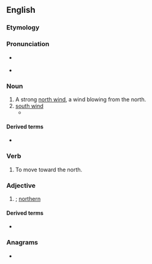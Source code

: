 ==English==

===Etymology===
{{suffix|en|north|er}}

===Pronunciation===
* {{q|noun, verb}} {{IPA|en|/ˈnɔː(ɹ)θə(ɹ)/}}
* {{q|adjective}} {{IPA|en|/ˈnɔː(ɹ)ðə(ɹ)/}}

===Noun===
{{en-noun}}

# A strong [[north wind]], a wind blowing from the north.
# [[south wind]]
#* {{quote-book
|en
|author=Laura Ingalls Wilder
|authorlink=Laura Ingalls Wilder
|title={{w|Little House on the Prairie}}
|chapter=17
|year=1935
|passage="It beats me," he said, "why they call a south wind a '''norther''', and how a wind from the south can be so tarnation cold."
}}

====Derived terms====
* {{l|en|blue norther}}

===Verb===
{{en-verb}}

# To move toward the north.

===Adjective===
{{head|en|comparative adjective}}

# {{lb|en|archaic|dialectal}} {{en-comparative of|north}}; [[northern]]

====Derived terms====
* {{l|en|northerly}}

===Anagrams===
* {{anagrams|en|a=ehnorrt|Thorner|horrent}}